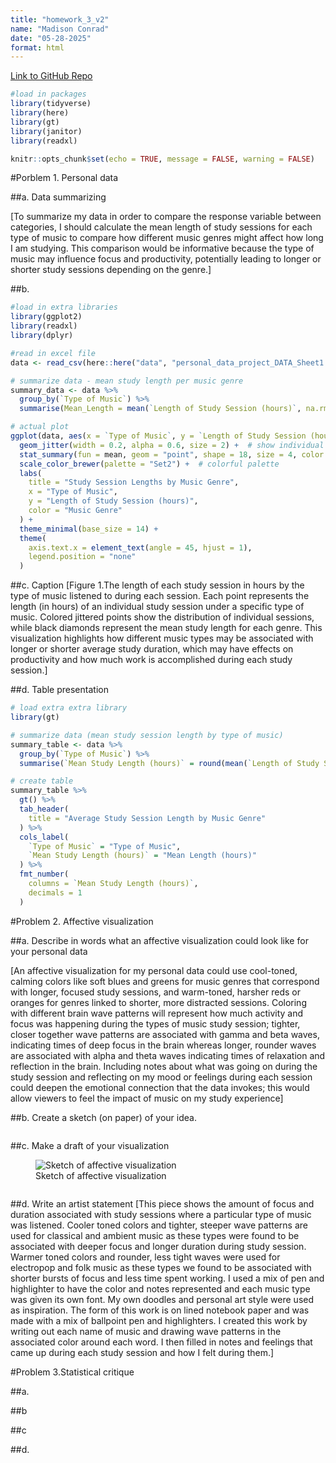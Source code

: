 ```yaml
---
title: "homework_3_v2"
name: "Madison Conrad"
date: "05-28-2025"
format: html
---
```


[Link to GitHub Repo](https://github.com/mconrad23/ENVS-193DS_homework-03_v2.git)

```r
#load in packages
library(tidyverse)
library(here)
library(gt)
library(janitor)
library(readxl)

knitr::opts_chunk$set(echo = TRUE, message = FALSE, warning = FALSE)
```


#Porblem 1. Personal data 

##a. Data summarizing 

[To summarize my data in order to compare the response variable between categories, I should calculate the mean length of study sessions for each type of music to compare how different music genres might affect how long I am studying. This comparison would be informative because the type of music may influence focus and productivity, potentially leading to longer or shorter study sessions depending on the genre.]

##b. 
```r
#load in extra libraries
library(ggplot2)
library(readxl)
library(dplyr)

#read in excel file 
data <- read_csv(here::here("data", "personal_data_project_DATA_Sheet1.csv")) #here::here so can read that csv in data folder 

# summarize data - mean study length per music genre
summary_data <- data %>%
  group_by(`Type of Music`) %>%
  summarise(Mean_Length = mean(`Length of Study Session (hours)`, na.rm = TRUE))

# actual plot
ggplot(data, aes(x = `Type of Music`, y = `Length of Study Session (hours)`, color = `Type of Music`)) +
  geom_jitter(width = 0.2, alpha = 0.6, size = 2) +  # show individual study sessions
  stat_summary(fun = mean, geom = "point", shape = 18, size = 4, color = "black") +  # mean points
  scale_color_brewer(palette = "Set2") +  # colorful palette
  labs(
    title = "Study Session Lengths by Music Genre",
    x = "Type of Music",
    y = "Length of Study Session (hours)",
    color = "Music Genre"
  ) +
  theme_minimal(base_size = 14) +
  theme(
    axis.text.x = element_text(angle = 45, hjust = 1),
    legend.position = "none"
  )

```

##c. Caption 
[Figure 1.The length of each study session in hours by the type of music listened to during each session. Each point represents the length (in hours) of an individual study session under a specific type of music. Colored jittered points show the distribution of individual sessions, while black diamonds represent the mean study length for each genre. This visualization highlights how different music types may be associated with longer or shorter average study duration, which may have effects on productivity and how much work is accomplished during each study session.]

##d. Table presentation

```r
# load extra extra library
library(gt)

# summarize data (mean study session length by type of music)
summary_table <- data %>%
  group_by(`Type of Music`) %>%
  summarise(`Mean Study Length (hours)` = round(mean(`Length of Study Session (hours)`, na.rm = TRUE), 1))

# create table 
summary_table %>%
  gt() %>%
  tab_header(
    title = "Average Study Session Length by Music Genre"
  ) %>%
  cols_label(
    `Type of Music` = "Type of Music",
    `Mean Study Length (hours)` = "Mean Length (hours)"
  ) %>%
  fmt_number(
    columns = `Mean Study Length (hours)`,
    decimals = 1
  )

```
#Problem 2.  Affective visualization

##a. Describe in words what an affective visualization could look like for your personal data

[An affective visualization for my personal data could use cool-toned, calming colors like soft blues and greens for music genres that correspond with longer, focused study sessions, and warm-toned, harsher reds or oranges for genres linked to shorter, more distracted sessions. Coloring with different brain wave patterns will represent how much activity and focus was happening during the types of music study session; tighter, closer together wave patterns are associated with gamma and beta waves, indicating times of deep focus in the brain whereas longer, rounder waves are associated with alpha and theta waves indicating times of relaxation and reflection in the brain. Including notes about what was going on during the study session and reflecting on my mood or feelings during each session could deepen the emotional connection that the data invokes; this would allow viewers to feel the impact of music on my study experience]

##b. Create a sketch (on paper) of your idea.

```r

```


##c. Make a draft of your visualization

![Sketch of affective visualization](sketch.jpg)


```r

```

##d. Write an artist statement 
[This piece shows the amount of focus and duration associated with study sessions where a particular type of music was listened. Cooler toned colors and tighter, steeper wave patterns are used for classical and ambient music as these types were found to be associated with deeper focus and longer duration during study session. Warmer toned colors and rounder, less tight waves were used for electropop and folk music as these types we found to be associated with shorter bursts of focus and less time spent working. I used a mix of pen and highlighter to have the color and notes represented and each music type was given its own font. My own doodles and personal art style were used as inspiration. The form of this work is on lined notebook paper and was made with a mix of ballpoint pen and highlighters. I created this work by writing out each name of music and drawing wave patterns in the associated color around each word. I then filled in notes and feelings that came up during each study session and how I felt during them.]

#Problem 3.Statistical critique 

##a. 

##b

##c

##d. 
